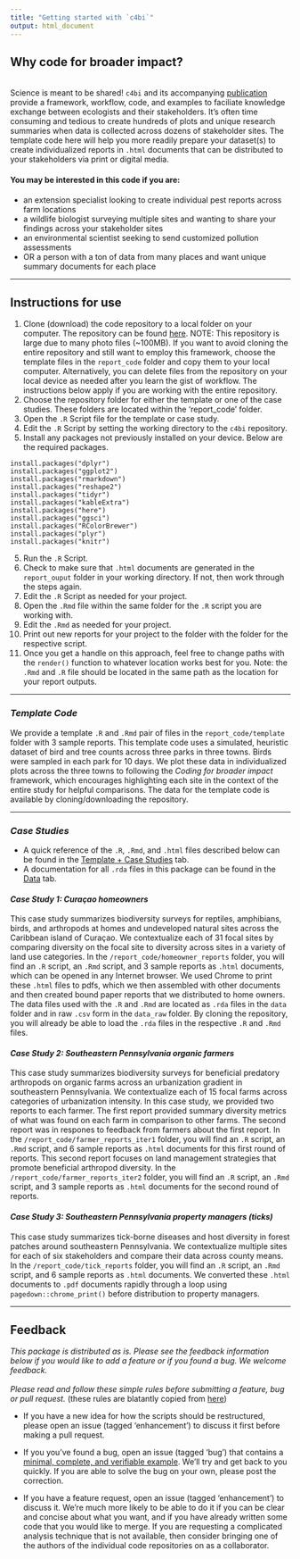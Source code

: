```yaml
---
title: "Getting started with `c4bi`"
output: html_document
---
```

## Why code for broader impact?
<br>
Science is meant to be shared! `c4bi` and its accompanying [publication](#doi) provide a framework, workflow, code, and examples to faciliate knowledge exchange between ecologists and their stakeholders. It's often time consuming and tedious to create hundreds of plots and unique research summaries when data is collected across dozens of stakeholder sites. The template code here will help you more readily prepare your dataset(s) to create individualized reports in `.html` documents that can be distributed to your stakeholders via print or digital media.

#### You may be interested in this code if you are:
- an extension specialist looking to create individual pest reports across farm locations
- a wildlife biologist surveying multiple sites and wanting to share your findings across your stakeholder sites
- an environmental scientist seeking to send customized pollution assessments
- OR a person with a ton of data from many places and want unique summary documents for each place

<hr>

## Instructions for use
1. Clone (download) the code repository to a local folder on your computer. The repository can be found [here](https://github.com/dbturner/c4bi). NOTE: This repository is large due to many photo files (~100MB). If you want to avoid cloning the entire repository and still want to employ this framework, choose the template files in the `report_code` folder and copy them to your local computer. Alternatively, you can delete files from the repository on your local device as needed after you learn the gist of workflow. The instructions below apply if you are working with the entire repository.
2. Choose the repository folder for either the template or one of the case studies. These folders are located within the 'report_code' folder.
2. Open the `.R` Script file for the template or case study.
3. Edit the `.R` Script by setting the working directory to the `c4bi` repository.
4. Install any packages not previously installed on your device. Below are the required packages.

```
install.packages("dplyr")
install.packages("ggplot2")
install.packages("rmarkdown")
install.packages("reshape2")
install.packages("tidyr")
install.packages("kableExtra")
install.packages("here")
install.packages("ggsci")
install.packages("RColorBrewer")
install.packages("plyr")
install.packages("knitr")
```
5. Run the `.R` Script.
6. Check to make sure that `.html` documents are generated in the `report_ouput` folder in your working directory. If not, then work through the steps again.
7. Edit the `.R` Script as needed for your project.
8. Open the `.Rmd` file within the same folder for the `.R` script you are working with.
9. Edit the `.Rmd` as needed for your project.  
10. Print out new reports for your project to the folder with the folder for the respective script. 
11. Once you get a handle on this approach, feel free to change paths with the `render()` function to whatever location works best for you.  Note: the `.Rmd` and `.R` file should be located in the same path as the location for your report outputs.

<hr>

### _Template Code_

We provide a template `.R` and `.Rmd` pair of files in the `report_code/template` folder with 3 sample reports. This template code uses a simulated, heuristic dataset of bird and tree counts across three parks in three towns. Birds were sampled in each park for 10 days. We plot these data in individualized plots across the three towns to following the _Coding for broader impact_ framework, which encourages highlighting each site in the context of the entire study for helpful comparisons. The data for the template code is available by cloning/downloading the repository.
<hr>

### _Case Studies_

  * A quick reference of the `.R`, `.Rmd`, and `.html` files described below can be found in the [Template + Case Studies](https://dbturner.github.io/c4bi/articles/index.html) tab.  
  * A documentation for all `.rda` files in this package can be found in the [Data](https://dbturner.github.io/c4bi/reference/index.html) tab.  
  
#### _Case Study 1: Curaçao homeowners_
This case study summarizes biodiversity surveys for reptiles, amphibians, birds, and arthropods at homes and undeveloped natural sites across the Caribbean island of Curaçao. We contextualize each of 31 focal sites by comparing diversity on the focal site to diversity across sites in a variety of land use categories. In the `/report_code/homeowner_reports` folder, you will find an `.R` script, an `.Rmd` script, and 3 sample reports as `.html` documents, which can be opened in any Internet browser. We used Chrome to print these `.html` files to pdfs, which we then assembled with other documents and then created bound paper reports that we distributed to home owners. The data files used with the `.R` and `.Rmd` are located as `.rda` files in the `data` folder and in raw `.csv` form in the `data_raw` folder. By cloning the repository, you will already be able to load the `.rda` files in the respective `.R` and `.Rmd` files.
  
#### _Case Study 2: Southeastern Pennsylvania organic farmers_
This case study summarizes biodiversity surveys for beneficial predatory arthropods on organic farms across an urbanization gradient in southeastern Pennsylvania. We contextualize each of 15 focal farms across categories of urbanization intensity. In this case study, we provided two reports to each farmer. The first report provided summary diversity metrics of what was found on each farm in comparison to other farms. The second report was in respones to feedback from farmers about the first report. In the `/report_code/farmer_reports_iter1` folder, you will find an `.R` script, an `.Rmd` script, and 6 sample reports as `.html` documents for this first round of reports. This second report focuses on land management strategies that promote beneficial arthropod diversity. In the `/report_code/farmer_reports_iter2` folder, you will find an `.R` script, an `.Rmd` script, and 3 sample reports as `.html` documents for the second round of reports.  

#### _Case Study 3: Southeastern Pennsylvania property managers (ticks)_
This case study summarizes tick-borne diseases and host diversity in forest patches around southeastern Pennsylvania. We contextualize multiple sites for each of six stakeholders and compare their data across county means. In the `/report_code/tick_reports` folder, you will find an `.R` script, an `.Rmd` script, and 6 sample reports as `.html` documents. We converted these `.html` documents to `.pdf` documents rapidly through a loop using `pagedown::chrome_print()` before distribution to property managers.

<hr>

## Feedback
_This package is distributed as is. Please see the feedback information below if you would like to add a feature or if you found a bug. We welcome feedback._
<br>
<br>
_Please read and follow these simple rules before submitting a feature, bug or pull request._
(these rules are blatantly copied from [here](https://github.com/willpearse/pez "pez GitHub page"))

* If you have a new idea for how the scripts should be restructured, please open an issue (tagged 'enhancement') to discuss it first before making a pull request.

* If you you've found a bug, open an issue (tagged 'bug') that contains a  [minimal, complete, and verifiable example](https://stackoverflow.com/help/mcve "How to make a great reproducible example?"). We'll try and get back to you quickly. If you are able to solve the bug on your own, please post the correction.

* If you have a feature request, open an issue (tagged 'enhancement') to discuss it. We're much more likely to be able to do it if you can be clear and concise about what you want, and if you have already written some code that you would like to merge. If you are requesting a complicated analysis technique that is not available, then consider bringing one of the authors of the individual code repositories on as a collaborator.
